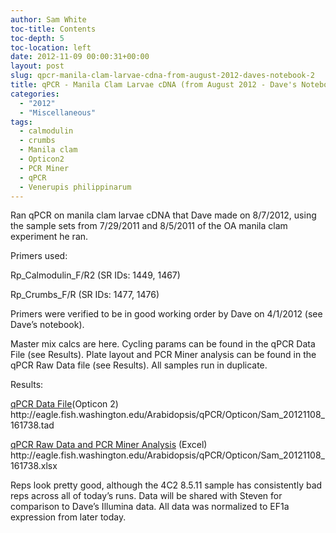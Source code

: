 ```yaml
---
author: Sam White
toc-title: Contents
toc-depth: 5
toc-location: left
date: 2012-11-09 00:00:31+00:00
layout: post
slug: qpcr-manila-clam-larvae-cdna-from-august-2012-daves-notebook-2
title: qPCR - Manila Clam Larvae cDNA (from August 2012 - Dave's Notebook)
categories:
  - "2012"
  - "Miscellaneous"
tags:
  - calmodulin
  - crumbs
  - Manila clam
  - Opticon2
  - PCR Miner
  - qPCR
  - Venerupis philippinarum
---
```


Ran qPCR on manila clam larvae cDNA that Dave made on 8/7/2012, using the sample sets from 7/29/2011 and 8/5/2011 of the OA manila clam experiment he ran.

Primers used:

Rp_Calmodulin_F/R2 (SR IDs: 1449, 1467)

Rp_Crumbs_F/R (SR IDs: 1477, 1476)

Primers were verified to be in good working order by Dave on 4/1/2012 (see Dave's notebook).

Master mix calcs are here. Cycling params can be found in the qPCR Data File (see Results). Plate layout and PCR Miner analysis can be found in the qPCR Raw Data file (see Results). All samples run in duplicate.

Results:

[qPCR Data File](https://eagle.fish.washington.edu/Arabidopsis/qPCR/Opticon/Sam_20121108_161738.tad)(Opticon 2) http://eagle.fish.washington.edu/Arabidopsis/qPCR/Opticon/Sam_20121108_161738.tad

[qPCR Raw Data and PCR Miner Analysis](https://eagle.fish.washington.edu/Arabidopsis/qPCR/Opticon/Sam_20121108_161738.xlsx) (Excel) http://eagle.fish.washington.edu/Arabidopsis/qPCR/Opticon/Sam_20121108_161738.xlsx

Reps look pretty good, although the 4C2 8.5.11 sample has consistently bad reps across all of today's runs. Data will be shared with Steven for comparison to Dave's Illumina data. All data was normalized to EF1a expression from later today.
